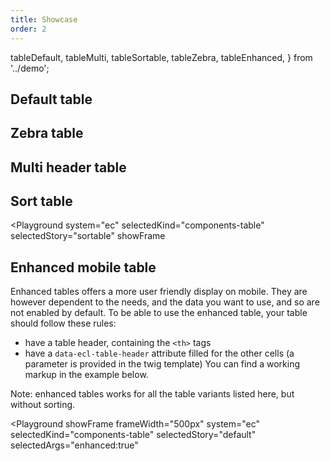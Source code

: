 ```yaml
---
title: Showcase
order: 2
---
```


  tableDefault,
  tableMulti,
  tableSortable,
  tableZebra,
  tableEnhanced,
} from '../demo';

## Default table

<Playground system="ec" selectedKind="components-table" selectedStory="default">
  <Html markup={tableDefault} />
</Playground>

## Zebra table

<Playground system="ec" selectedKind="components-table" selectedStory="zebra">
  <Html markup={tableZebra} />
</Playground>

## Multi header table

<Playground system="ec" selectedKind="components-table" selectedStory="multi">
  <Html markup={tableMulti} />
</Playground>

## Sort table

<Playground
  system="ec"
  selectedKind="components-table"
  selectedStory="sortable"
  showFrame
>
  <Html markup={tableSortable} />
</Playground>

## Enhanced mobile table

Enhanced tables offers a more user friendly display on mobile.
They are however dependent to the needs, and the data you want to use, and so are not enabled by default.
To be able to use the enhanced table, your table should follow these rules:

- have a table header, containing the `<th>` tags
- have a `data-ecl-table-header` attribute filled for the other cells (a parameter is provided in the twig template)
  You can find a working markup in the example below.

Note: enhanced tables works for all the table variants listed here, but without sorting.

<Playground
  showFrame
  frameWidth="500px"
  system="ec"
  selectedKind="components-table"
  selectedStory="default"
  selectedArgs="enhanced:true"
>
  <Html markup={tableEnhanced} />
</Playground>
